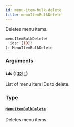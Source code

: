 ```yaml
---
id: menu-item-bulk-delete
title: menuItemBulkDelete
---
```


Deletes menu items.

```graphql
menuItemBulkDelete(
  ids: [ID]!
): MenuItemBulkDelete

```

### Arguments

#### `ids` ([`[ID]!`](/developer/api-reference/scalars/id))

List of menu item IDs to delete.

### Type

#### [`MenuItemBulkDelete`](/developer/api-reference/objects/menu-item-bulk-delete)

Deletes menu items.

